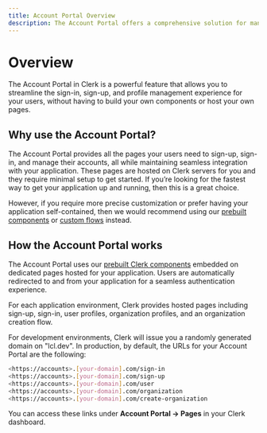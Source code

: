 ```yaml
---
title: Account Portal Overview
description: The Account Portal offers a comprehensive solution for managing user authentication and profile management in your web application and is the fastest way to add Clerk's authentication to your application with minimal code required.
---
```


# Overview

The Account Portal in Clerk is a powerful feature that allows you to streamline the sign-in, sign-up, and profile management experience for your users, without having to build your own components or host your own pages.

<Images 
  width={992}
  height={296}
  src="/docs/images/account-portal/account_portal_splash.png"
  alt="Account Portal"
/>

## Why use the Account Portal?

The Account Portal provides all the pages your users need to sign-up, sign-in, and manage their accounts, all while maintaining seamless integration with your application. These pages are hosted on Clerk servers for you and they require minimal setup to get started. If you’re looking for the fastest way to get your application up and running, then this is a great choice.

However, if you require more precise customization or prefer having your application self-contained, then we would recommend using our [prebuilt components](/docs/components/overview) or [custom flows](/docs/custom-flows/overview) instead.

## How the Account Portal works

The Account Portal uses our [prebuilt Clerk components](/docs/components/overview) embedded on dedicated pages hosted for your application. Users are automatically redirected to and from your application for a seamless authentication experience.  


<Images 
  width={4259}
  height={2590}
  src="/docs/images/account-portal/account_portal_how_it_works.png"
  alt="How the Account Portal works"
/>

For each application environment, Clerk provides hosted pages including sign-up, sign-in, user profiles, organization profiles, and an organization creation flow.

For development environments, Clerk will issue you a randomly generated domain on "lcl.dev". In production, by default, the URLs for your Account Portal are the following:

```sh
<https://accounts>.[your-domain].com/sign-in
<https://accounts>.[your-domain].com/sign-up
<https://accounts>.[your-domain].com/user
<https://accounts>.[your-domain].com/organization
<https://accounts>.[your-domain].com/create-organization
```

You can access these links under **Account Portal -> Pages** in your Clerk dashboard.